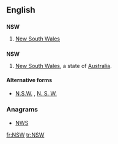 {{also|nsw|NSW|N.S.W.|N. S. W.}}
==English==

==={{initialism-old|en}}===
'''NSW'''

# {{context|Australia|lang=en}} [[New South Wales]]

==={{abbreviation-old|en}}===
'''NSW'''
# [[New South Wales]], a state of [[Australia]].

====Alternative forms====
* [[N.S.W.]] , [[N. S. W.]]

===Anagrams===
* [[NWS#English|NWS]]

[[fr:NSW]]
[[tr:NSW]]
